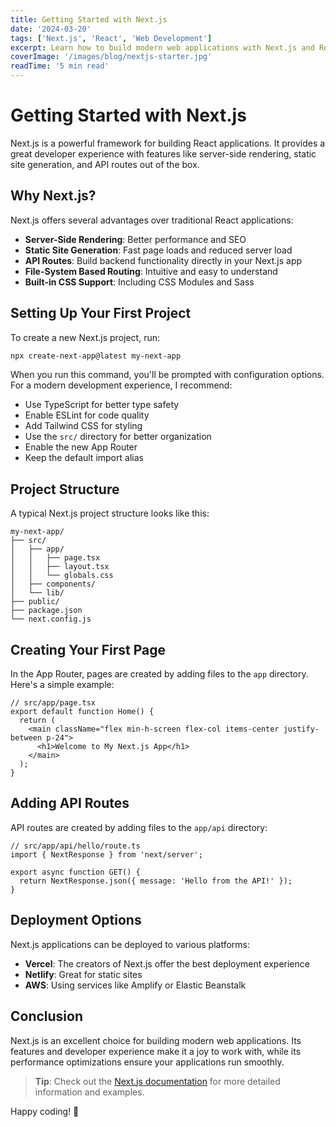 ```yaml
---
title: Getting Started with Next.js
date: '2024-03-20'
tags: ['Next.js', 'React', 'Web Development']
excerpt: Learn how to build modern web applications with Next.js and React, from setup to deployment.
coverImage: '/images/blog/nextjs-starter.jpg'
readTime: '5 min read'
---
```


# Getting Started with Next.js

Next.js is a powerful framework for building React applications. It provides a great developer experience with features like server-side rendering, static site generation, and API routes out of the box.

## Why Next.js?

Next.js offers several advantages over traditional React applications:

- **Server-Side Rendering**: Better performance and SEO
- **Static Site Generation**: Fast page loads and reduced server load
- **API Routes**: Build backend functionality directly in your Next.js app
- **File-System Based Routing**: Intuitive and easy to understand
- **Built-in CSS Support**: Including CSS Modules and Sass

## Setting Up Your First Project

To create a new Next.js project, run:

```bash
npx create-next-app@latest my-next-app
```

When you run this command, you'll be prompted with configuration options. For a modern development experience, I recommend:

- Use TypeScript for better type safety
- Enable ESLint for code quality
- Add Tailwind CSS for styling
- Use the `src/` directory for better organization
- Enable the new App Router
- Keep the default import alias

## Project Structure

A typical Next.js project structure looks like this:

```
my-next-app/
├── src/
│   ├── app/
│   │   ├── page.tsx
│   │   ├── layout.tsx
│   │   └── globals.css
│   ├── components/
│   └── lib/
├── public/
├── package.json
└── next.config.js
```

## Creating Your First Page

In the App Router, pages are created by adding files to the `app` directory. Here's a simple example:

```tsx
// src/app/page.tsx
export default function Home() {
  return (
    <main className="flex min-h-screen flex-col items-center justify-between p-24">
      <h1>Welcome to My Next.js App</h1>
    </main>
  );
}
```

## Adding API Routes

API routes are created by adding files to the `app/api` directory:

```tsx
// src/app/api/hello/route.ts
import { NextResponse } from 'next/server';

export async function GET() {
  return NextResponse.json({ message: 'Hello from the API!' });
}
```

## Deployment Options

Next.js applications can be deployed to various platforms:

- **Vercel**: The creators of Next.js offer the best deployment experience
- **Netlify**: Great for static sites
- **AWS**: Using services like Amplify or Elastic Beanstalk

## Conclusion

Next.js is an excellent choice for building modern web applications. Its features and developer experience make it a joy to work with, while its performance optimizations ensure your applications run smoothly.

> **Tip**: Check out the [Next.js documentation](https://nextjs.org/docs) for more detailed information and examples.

Happy coding! 🚀 